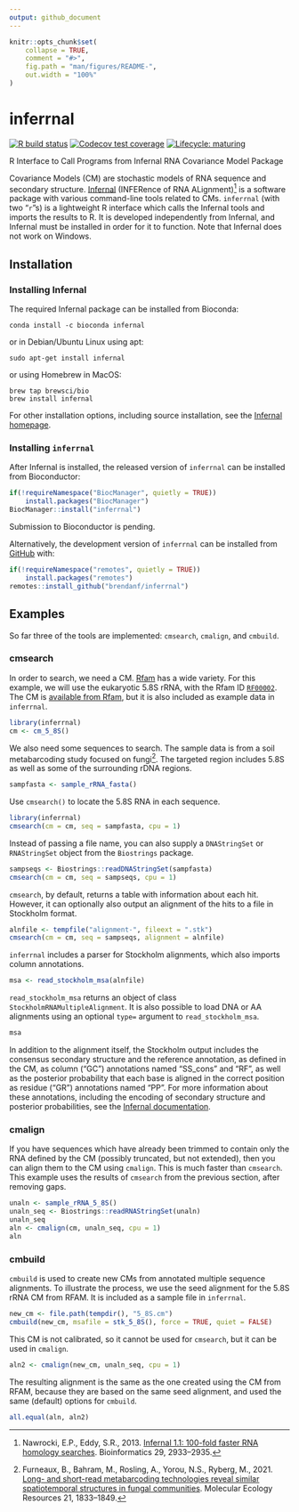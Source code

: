 ```yaml
---
output: github_document
---
```


<!-- README.md is generated from README.Rmd. Please edit that file -->

```r
knitr::opts_chunk$set(
    collapse = TRUE,
    comment = "#>",
    fig.path = "man/figures/README-",
    out.width = "100%"
)
```

# inferrnal

<!-- badges: start -->
[![R build status](https://github.com/brendanf/inferrnal/workflows/R-CMD-check-bioc/badge.svg)](https://github.com/brendanf/inferrnal/actions)
[![Codecov test coverage](https://codecov.io/gh/brendanf/inferrnal/branch/master/graph/badge.svg)](https://codecov.io/gh/brendanf/inferrnal?branch=master)
[![Lifecycle: maturing](https://img.shields.io/badge/lifecycle-maturing-blue.svg)](https://www.tidyverse.org/lifecycle/#maturing)
<!-- badges: end -->

R Interface to Call Programs from Infernal RNA Covariance Model Package

Covariance Models (CM) are stochastic models of RNA sequence and secondary
structure.
[Infernal](http://eddylab.org/infernal/) (INFERence of RNA ALignment)[^2] is a
software package with various command-line tools related to CMs.
`inferrnal` (with two "`r`"s) is a lightweight R interface which calls the
Infernal tools and imports the results to R.
It is developed independently from Infernal, and Infernal must be installed in
order for it to function.
Note that Infernal does not work on Windows.

[^2]: Nawrocki, E.P., Eddy, S.R., 2013. [Infernal 1.1: 100-fold faster RNA homology
searches](https://doi.org/10.1093/bioinformatics/btt509).
 Bioinformatics 29, 2933–2935.


## Installation

### Installing Infernal

The required Infernal package can be installed from Bioconda:

```
conda install -c bioconda infernal
```

or in Debian/Ubuntu Linux using apt:

```
sudo apt-get install infernal
```

or using Homebrew in MacOS:

```
brew tap brewsci/bio
brew install infernal
```

For other installation options, including source installation, see the
[Infernal homepage](http://eddylab.org/infernal/).

### Installing `inferrnal`

After Infernal is installed, the released version of `inferrnal` can be
installed from Bioconductor:

``` r
if(!requireNamespace("BiocManager", quietly = TRUE))
    install.packages("BiocManager")
BiocManager::install("inferrnal")
```

Submission to Bioconductor is pending.

Alternatively, the development version of `inferrnal` can be installed from
[GitHub](https://github.com/) with:

``` r
if(!requireNamespace("remotes", quietly = TRUE))
    install.packages("remotes")
remotes::install_github("brendanf/inferrnal")
```

## Examples

So far three of the tools are implemented: `cmsearch`, `cmalign`, and `cmbuild`.

### cmsearch

In order to search, we need a CM.
[Rfam](https://rfam.xfam.org/) has a wide variety.
For this example, we will use the eukaryotic 5.8S rRNA, with the Rfam ID
[`RF00002`](https://rfam.xfam.org/family/RF00002).
The CM is [available from Rfam](https://rfam.xfam.org/family/RF00002/cm), but
it is also included as example data in `inferrnal`.


```r
library(inferrnal)
cm <- cm_5_8S()
```

We also need some sequences to search.
The sample data is from a soil metabarcoding study focused on fungi[^1].
The targeted region includes 5.8S as well as some of the surrounding rDNA
regions.

[^1]: Furneaux, B., Bahram, M., Rosling, A., Yorou, N.S., Ryberg, M., 2021.
[Long- and short-read metabarcoding technologies reveal similar spatiotemporal
structures in fungal communities](https://doi.org/10.1111/1755-0998.13387).
Molecular Ecology Resources 21, 1833–1849.


```r
sampfasta <- sample_rRNA_fasta()
```

Use `cmsearch()` to locate the 5.8S RNA in each sequence.

```r
library(inferrnal)
cmsearch(cm = cm, seq = sampfasta, cpu = 1)
```

Instead of passing a file name, you can also supply a `DNAStringSet` or
`RNAStringSet` object from the `Biostrings` package.

```r
sampseqs <- Biostrings::readDNAStringSet(sampfasta)
cmsearch(cm = cm, seq = sampseqs, cpu = 1)
```

`cmsearch`, by default, returns a table with information about each hit.
However, it can optionally also output an alignment of the hits to a file
in Stockholm format.

```r
alnfile <- tempfile("alignment-", fileext = ".stk")
cmsearch(cm = cm, seq = sampseqs, alignment = alnfile)
```

`inferrnal` includes a parser for Stockholm alignments, which also
imports column annotations.

```r
msa <- read_stockholm_msa(alnfile)
```

`read_stockholm_msa` returns an object of class
`StockholmRNAMultipleAlignment`.
It is also possible to load DNA or AA alignments using an optional
`type=` argument to `read_stockholm_msa`.

```r
msa
```

In addition to the alignment itself, the Stockholm output includes the
consensus secondary structure and the reference annotation, as defined in the
CM, as column ("GC") annotations named "SS_cons" and "RF", as well as the
posterior probability that each base is aligned in the correct position as
residue ("GR") annotations named "PP".
For more information about these annotations, including the encoding of secondary
structure and posterior probabilities, see the
[Infernal documentation](http://eddylab.org/infernal/Userguide.pdf).

### cmalign

If you have sequences which have already been trimmed to contain only the RNA
defined by the CM (possibly truncated, but not extended), then you can align
them to the CM using `cmalign`.
This is much faster than `cmsearch`.
This example uses the results of `cmsearch` from the previous section, after
removing gaps.

```r
unaln <- sample_rRNA_5_8S()
unaln_seq <- Biostrings::readRNAStringSet(unaln)
unaln_seq
aln <- cmalign(cm, unaln_seq, cpu = 1)
aln
```

### cmbuild

`cmbuild` is used to create new CMs from annotated multiple sequence alignments.
To illustrate the process, we use the seed alignment for the 5.8S rRNA CM from
RFAM.
It is included as a sample file in `inferrnal`.

```r
new_cm <- file.path(tempdir(), "5_8S.cm")
cmbuild(new_cm, msafile = stk_5_8S(), force = TRUE, quiet = FALSE)
```

This CM is not calibrated, so it cannot be used for `cmsearch`,
but it can be used in `cmalign`.

```r
aln2 <- cmalign(new_cm, unaln_seq, cpu = 1)
```

The resulting alignment is the same as the one created using the CM from RFAM,
because they are based on the same seed alignment, and used the same (default)
options for `cmbuild`.

```r
all.equal(aln, aln2)
```
